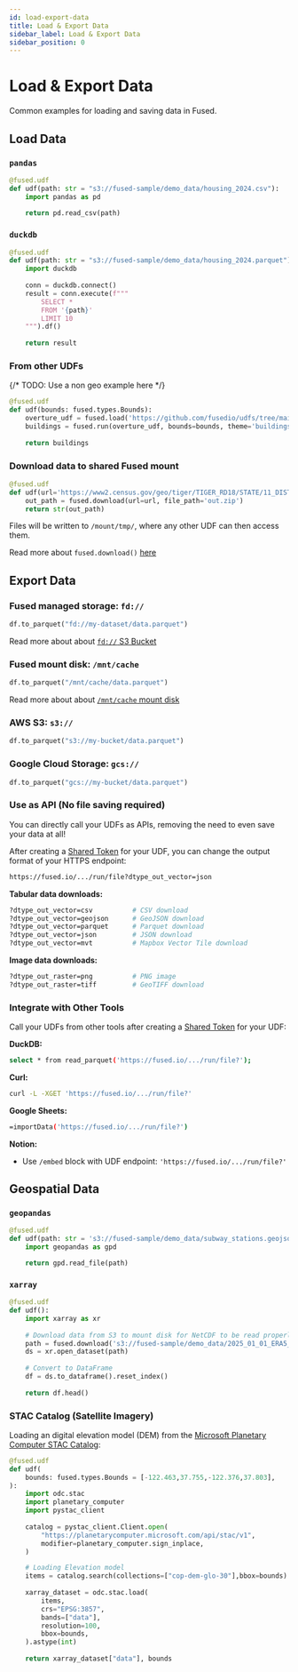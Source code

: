 ```yaml
---
id: load-export-data
title: Load & Export Data
sidebar_label: Load & Export Data
sidebar_position: 0
---
```


# Load & Export Data 

Common examples for loading and saving data in Fused.

## Load Data

### `pandas`

```python
@fused.udf
def udf(path: str = "s3://fused-sample/demo_data/housing_2024.csv"):
    import pandas as pd
    
    return pd.read_csv(path)
```

### `duckdb`

```python
@fused.udf
def udf(path: str = "s3://fused-sample/demo_data/housing_2024.parquet"):
    import duckdb
    
    conn = duckdb.connect()
    result = conn.execute(f"""
        SELECT * 
        FROM '{path}'
        LIMIT 10
    """).df()
    
    return result
```

### From other UDFs

{/* TODO: Use a non geo example here */}

```python
@fused.udf
def udf(bounds: fused.types.Bounds):
    overture_udf = fused.load('https://github.com/fusedio/udfs/tree/main/public/Overture_Maps_Example/')
    buildings = fused.run(overture_udf, bounds=bounds, theme='buildings', overture_type='building')
 
    return buildings
```

### Download data to shared Fused mount

```python
@fused.udf
def udf(url='https://www2.census.gov/geo/tiger/TIGER_RD18/STATE/11_DISTRICT_OF_COLUMBIA/11/tl_rd22_11_bg.zip'):
    out_path = fused.download(url=url, file_path='out.zip')
    return str(out_path)
```

Files will be written to `/mount/tmp/`, where any other UDF can then access them.

Read more about `fused.download()` [here](/python-sdk/top-level-functions/#fuseddownload)

## Export Data

### Fused managed storage: `fd://`

```python
df.to_parquet("fd://my-dataset/data.parquet")
```

Read more about about [`fd://` S3 Bucket](/core-concepts/content-management/file-system/#fd-s3-bucket)

### Fused mount disk: `/mnt/cache`

```python
df.to_parquet("/mnt/cache/data.parquet")
```

Read more about about [`/mnt/cache` mount disk](/core-concepts/content-management/file-system/#mntcache-disk)


### AWS S3: `s3://`

```python
df.to_parquet("s3://my-bucket/data.parquet")
```

### Google Cloud Storage: `gcs://`

```python
df.to_parquet("gcs://my-bucket/data.parquet")
```

### Use as API (No file saving required)

You can directly call your UDFs as APIs, removing the need to even save your data at all!

After creating a [Shared Token](/core-concepts/run-udfs/run-small-udfs/#shared-token) for your UDF, you can change the output format of your HTTPS endpoint:

```bash
https://fused.io/.../run/file?dtype_out_vector=json
```

**Tabular data downloads:**

```bash
?dtype_out_vector=csv          # CSV download
?dtype_out_vector=geojson      # GeoJSON download
?dtype_out_vector=parquet      # Parquet download
?dtype_out_vector=json         # JSON download
?dtype_out_vector=mvt          # Mapbox Vector Tile download
```

**Image data downloads:**

```bash
?dtype_out_raster=png          # PNG image
?dtype_out_raster=tiff         # GeoTIFF download
```

### Integrate with Other Tools

Call your UDFs from other tools after creating a [Shared Token](/core-concepts/run-udfs/run-small-udfs/#shared-token) for your UDF:

**DuckDB:** 

```bash
select * from read_parquet('https://fused.io/.../run/file?');
```

**Curl:** 

```bash
curl -L -XGET 'https://fused.io/.../run/file?'
```

**Google Sheets:** 

```bash
=importData('https://fused.io/.../run/file?')
```

**Notion:** 

- Use `/embed` block with UDF endpoint: `'https://fused.io/.../run/file?'`


## Geospatial Data

### `geopandas`

```python
@fused.udf
def udf(path: str = 's3://fused-sample/demo_data/subway_stations.geojson'):
    import geopandas as gpd

    return gpd.read_file(path)
```

### `xarray`

```python
@fused.udf
def udf():
    import xarray as xr
    
    # Download data from S3 to mount disk for NetCDF to be read properly
    path = fused.download('s3://fused-sample/demo_data/2025_01_01_ERA5_surface.nc','2025_01_01_ERA5_surface.nc')
    ds = xr.open_dataset(path)
    
    # Convert to DataFrame
    df = ds.to_dataframe().reset_index()
    
    return df.head()
```

### STAC Catalog (Satellite Imagery)

Loading an digital elevation model (DEM) from the [Microsoft Planetary Computer STAC Catalog](https://planetarycomputer.microsoft.com/dataset/cop-dem-glo-30):

```python
@fused.udf
def udf(
    bounds: fused.types.Bounds = [-122.463,37.755,-122.376,37.803],
):
    import odc.stac
    import planetary_computer
    import pystac_client
    
    catalog = pystac_client.Client.open(
        "https://planetarycomputer.microsoft.com/api/stac/v1",
        modifier=planetary_computer.sign_inplace,
    )

    # Loading Elevation model
    items = catalog.search(collections=["cop-dem-glo-30"],bbox=bounds).item_collection()
    
    xarray_dataset = odc.stac.load(
        items,
        crs="EPSG:3857",
        bands=["data"],
        resolution=100,
        bbox=bounds,
    ).astype(int)
    
    return xarray_dataset["data"], bounds
```